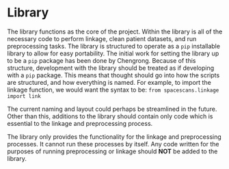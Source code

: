 # Library
The library functions as the core of the project. Within the library is all of the necessary code to perform linkage,
clean patient datasets, and run preprocessing tasks. The library is structured to operate as a `pip` installable library
to allow for easy portability. The initial work for setting the library up to be a `pip` package has been done by Chengrong.
Because of this structure, development with the library should be treated as if developing with a `pip` package. This means
that thought should go into how the scripts are structured, and how everything is named. For example, to import the linkage function,
we would want the syntax to be:
    ```
    from spacescans.linkage import link
    ```


The current naming and layout could perhaps be streamlined in the future. Other than this, additions to the library should
contain only code which is essential to the linkage and preprocessing process. 

The library only provides the functionality for the linkage and preprocessing processes. It cannot run these processes by itself.
Any code written for the purposes of running preprocessing or linkage should **NOT** be added to the library.